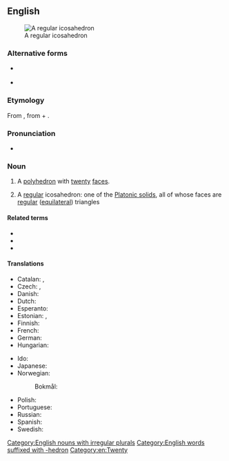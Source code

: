 ==English==
{{wikipedia}}
[[Image:120px-Icosahedron-slowturn.gif|thumb|A regular icosahedron]]

===Alternative forms===
* {{l|en|eicosaedrum}} {{qualifier|obsolete}}
* {{l|en|icosaedrum}} {{qualifier|obsolete}}

===Etymology===
From {{der|en|grc|εἰκοσάεδρον}}, from {{m|grc|εἴκοσι||twenty}} + {{m|grc|ἕδρα||face of a geometrical solid}}.

===Pronunciation===
* {{IPA|/ˌaɪkoʊsəˈhiːdɹən/|/ˌaɪkɒsəˈhiːdɹən/|lang=en}}

===Noun===
{{en-noun|icosahedra|icosahedrons}}

# {{lb|en|geometry}} A [[polyhedron]] with [[twenty]] [[face]]s.
# {{lb|en|geometry|specifically}} A [[regular]] icosahedron: one of the [[Platonic solid]]s, all of whose faces are [[regular]] ([[equilateral]]) triangles

====Related terms====
* {{l|en|icosahedral}}
* {{l|en|icosahedrite}}
* {{l|en|truncated icosahedron}}

====Translations====
{{trans-top|a polyhedron}}
* Catalan: {{t+|ca|icosaedre|m}}, {{t+|ca|icosàedre|m}}
* Czech: {{t|cs|dvacetistěn|m}}, {{t|cs|ikosaedr|m}}
* Danish: {{t|da|ikosaeder|n}}
* Dutch: {{t|nl|regelmatig twintigvlak|n}}
* Esperanto: {{t|eo|dudekedro}}
* Estonian: {{t+|et|ikosaeeder}}, {{t+|et|kakskümmendtahukas}}
* Finnish: {{t+|fi|ikosaedri}}
* French: {{t+|fr|icosaèdre|m}}
* German: {{t+|de|Ikosaeder|m|n}}
* Hungarian: {{t+|hu|ikozaéder}}
{{trans-mid}}
* Ido: {{t+|io|ikosaedro}}
* Japanese: {{t|ja|二十面体|tr=にじゅうめんたい, nijūmentai}}
* Norwegian:
*: Bokmål: {{t|nb|ikosaeder|n}}
* Polish: {{t|pl|dwudziestościan foremny|m}}
* Portuguese: {{t+|pt|icosaedro|m}}
* Russian: {{t+|ru|икоса́эдр|m}}
* Spanish: {{t+|es|icosaedro|m}}
* Swedish: {{t+|sv|ikosaeder|c}}
{{trans-bottom}}

[[Category:English nouns with irregular plurals]]
[[Category:English words suffixed with -hedron]]
[[Category:en:Twenty]]